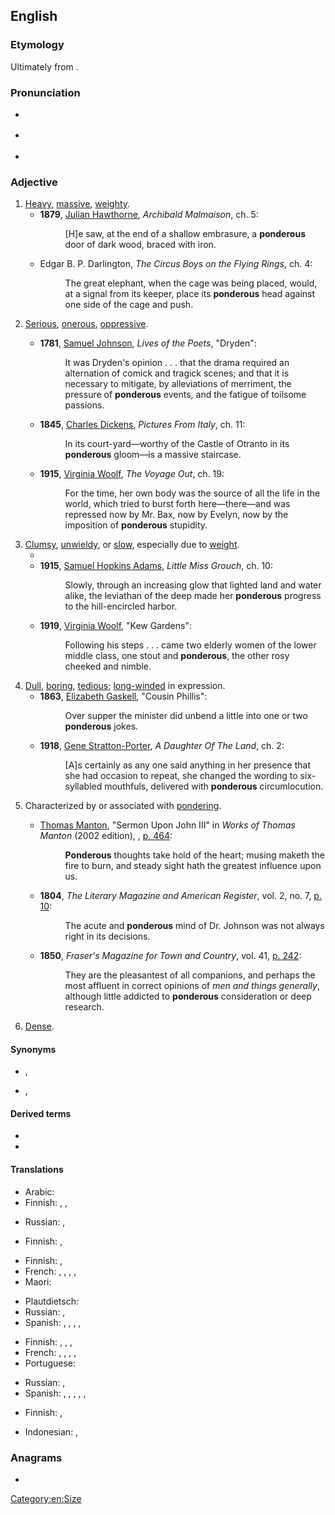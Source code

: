 ==English==
{{was wotd|2010|November|2}}

===Etymology===
Ultimately from {{etyl|la|en}} {{m|la|ponderōsus||weighty}}.

===Pronunciation===
* {{a|UK}} {{IPA|en|/ˈpɒn.dəɹ.əs/}}
* {{a|US}} {{IPA|en|/ˈpɑn.dɚ.əs/}}
* {{audio|en|en-us-ponderous.ogg|Audio (US)}}

===Adjective===
{{en-adj}}

# [[heavy|Heavy]], [[massive]], [[weighty]].
#* '''1879''', [[w:Julian Hawthorne|Julian Hawthorne]], ''Archibald Malmaison'', ch. 5:
#*: [H]e saw, at the end of a shallow embrasure, a '''ponderous''' door of dark wood, braced with iron.
#* {{circa|1920}} Edgar B. P. Darlington, ''The Circus Boys on the Flying Rings'', ch. 4:
#*: The great elephant, when the cage was being placed, would, at a signal from its keeper, place its '''ponderous''' head against one side of the cage and push.
# {{lb|en|figuratively|by extension}} [[serious|Serious]], [[onerous]], [[oppressive]].
#* '''1781''', [[w:Samuel Johnson|Samuel Johnson]], ''Lives of the Poets'', "Dryden":
#*: It was Dryden's opinion . . . that the drama required an alternation of comick and tragick scenes; and that it is necessary to mitigate, by alleviations of merriment, the pressure of '''ponderous''' events, and the fatigue of toilsome passions.
#* '''1845''', [[w:Charles Dickens|Charles Dickens]], ''Pictures From Italy'', ch. 11:
#*: In its court-yard—worthy of the Castle of Otranto in its '''ponderous''' gloom—is a massive staircase.
#* '''1915''', [[w:Virginia Woolf|Virginia Woolf]], ''The Voyage Out'', ch. 19:
#*: For the time, her own body was the source of all the life in the world, which tried to burst forth here—there—and was repressed now by Mr. Bax, now by Evelyn, now by the imposition of '''ponderous''' stupidity.
# [[clumsy|Clumsy]], [[unwieldy]], or [[slow]], especially due to [[weight]].
#* {{RQ:Melville Pierre|book=XVI|section=I|pages=312–313|pageref=312|passage=[T]he inmates of the coach, by numerous hard, painful joltings, and '''ponderous''', dragging trundlings, are suddenly made sensible of some great change in the character of the road.}}
#* '''1915''', [[w:Samuel Hopkins Adams|Samuel Hopkins Adams]], ''Little Miss Grouch'', ch. 10:
#*: Slowly, through an increasing glow that lighted land and water alike, the leviathan of the deep made her '''ponderous''' progress to the hill-encircled harbor.
#* '''1919''', [[w:Virginia Woolf|Virginia Woolf]], "Kew Gardens":
#*: Following his steps . . . came two elderly women of the lower middle class, one stout and '''ponderous''', the other rosy cheeked and nimble.
# [[dull|Dull]], [[boring]], [[tedious]]; [[long-winded]] in expression.
#* '''1863''', [[w:Elizabeth Gaskell|Elizabeth Gaskell]], "Cousin Phillis":
#*: Over supper the minister did unbend a little into one or two '''ponderous''' jokes.
#* '''1918''', [[w:Gene Stratton-Porter|Gene Stratton-Porter]], ''A Daughter Of The Land'', ch. 2:
#*: [A]s certainly as any one said anything in her presence that she had occasion to repeat, she changed the wording to six-syllabled mouthfuls, delivered with '''ponderous''' circumlocution.
# {{lb|en|rare}} Characterized by or associated with [[ponder]]ing.
#* {{circa|1660}} [[w:Thomas Manton|Thomas Manton]], "Sermon Upon John III" in ''Works of Thomas Manton'' (2002 edition), {{ISBN|9781589603462}}, [http://books.google.ca/books?id=nHpSJCsBOi8C&dq=%22ponderous+thoughts%22&q=%22ponderous+thoughts%22#v=snippet&q=%22ponderous%20thoughts%22&f=false p. 464]:
#*: '''Ponderous''' thoughts take hold of the heart; musing maketh the fire to burn, and steady sight hath the greatest influence upon us.
#* '''1804''', ''The Literary Magazine and American Register'', vol. 2, no. 7, [http://books.google.ca/books?id=FB0AAAAAYAAJ&dq=%22ponderous+mind%22&q=%22ponderous+mind%22#v=snippet&q=%22ponderous%20mind%22&f=false p. 10]:
#*: The acute and '''ponderous''' mind of Dr. Johnson was not always right in its decisions.
#* '''1850''', ''Fraser's Magazine for Town and Country'', vol. 41, [http://books.google.ca/books?id=yU8ZAAAAYAAJ&dq=%22ponderous+consideration%22&q=%22ponderous+consideration%22#v=snippet&q=%22ponderous%20consideration%22&f=false p. 242]:
#*: They are the pleasantest of all companions, and perhaps the most affluent in correct opinions of ''men and things generally'', although little addicted to '''ponderous''' consideration or deep research.
# {{lb|en|obsolete}} [[dense|Dense]].

====Synonyms====
* {{sense|heavy, massive}} {{l|en|heavy}}, {{l|en|massive}}
* {{sense|serious, onerous}} {{l|en|oppressive}}, {{l|en|serious}}

====Derived terms====
* {{l|en|ponderously}}
* {{l|en|ponderousness}}

====Translations====
{{trans-top|heavy, massive, weighty}}
* Arabic: {{t|ar|ثقيل}}
* Finnish: {{t+|fi|raskas}}, {{t+|fi|painava}}, {{t+|fi|järkälemäinen}}
{{trans-mid}}
* Russian: {{t+|ru|тяжёлый}}, {{t+|ru|уве́систый}}
{{trans-bottom}}

{{trans-top|serious, onerous, oppressive}}
* Finnish: {{t+|fi|rasittava}}, {{t+|fi|raskas}}
{{trans-mid}}
{{trans-bottom}}

{{trans-top|clumsy, unwieldy, or slow, especially due to weight}}
* Finnish: {{t+|fi|kömpelö}}, {{t+|fi|raskas}}
* French: {{t+|fr|pesant}}, {{t+|fr|maladroit}}, {{t+|fr|béotien}}, {{t+|fr|grossier}}, {{t+|fr|conformiste}}
* Maori: {{t|mi|māngaingai}}
{{trans-mid}}
* Plautdietsch: {{t|pdt|schwoafalich}}
* Russian: {{t+|ru|неуклю́жий}}, {{t+|ru|неповоро́тливый}}
* Spanish: {{t+|es|pesado}}, {{t+|es|torpe}}, {{t+|es|beocio}}, {{t+|es|grosero}}, {{t+|es|conformista}}
{{trans-bottom}}

{{trans-top|dull or boring}}
* Finnish: {{t+|fi|rasittava}}, {{t+|fi|pitkäveteinen}}, {{t+|fi|uuvuttava}}, {{t+|fi|raskas}}
* French: {{t+|fr|lourd}}, {{t+|fr|pesant}}, {{t+|fr|écrasant}}, {{t+|fr|abrutissant}}, {{t+|fr|dogmatique}}
* Portuguese: {{t+|pt|enfadonho|m}}
{{trans-mid}}
* Russian: {{t+|ru|ску́чный}}, {{t+|ru|ну́дный}}
* Spanish: {{t+|es|grave}}, {{t+|es|torpe}}, {{t+|es|abrumador}}, {{t+|es|agobiante}}, {{t+|es|aplastante}}, {{t|es|dogmático}}
{{trans-bottom}}

{{trans-top|characterized by or associated with pondering}}
* Finnish: {{t+|fi|pohdiskeleva}}, {{t|fi|raskassoutuinen}}
{{trans-mid}}
{{trans-bottom}}

{{trans-see|dense}}

{{checktrans-top}}
* Indonesian: {{t+check|id|bosan|alt=membosankan}}, {{t-check|id|berat dan lambat}}
{{trans-mid}}
{{trans-bottom}}

===Anagrams===
* {{anagrams|en|a=denooprsu|neuropods}}

[[Category:en:Size]]